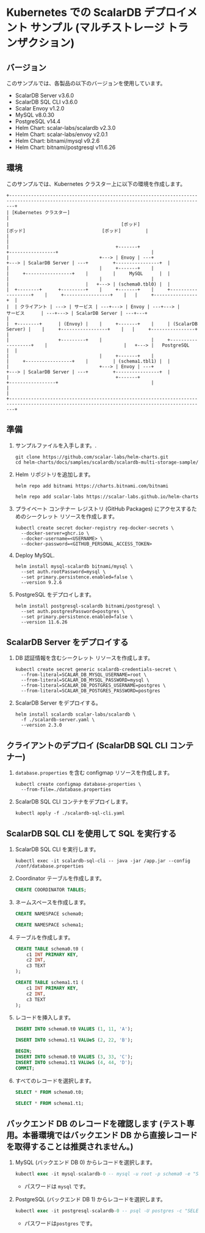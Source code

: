 # Kubernetes での ScalarDB デプロイメント サンプル (マルチストレージ トランザクション)


<TranslationBanner />

## バージョン

このサンプルでは、各製品の以下のバージョンを使用しています。

* ScalarDB Server v3.6.0
* ScalarDB SQL CLI v3.6.0
* Scalar Envoy v1.2.0
* MySQL v8.0.30
* PostgreSQL v14.4
* Helm Chart: scalar-labs/scalardb v2.3.0
* Helm Chart: scalar-labs/envoy v2.0.1
* Helm Chart: bitnami/mysql v9.2.6
* Helm Chart: bitnami/postgresql v11.6.26

## 環境

このサンプルでは、Kubernetes クラスター上に以下の環境を作成します。

```
+----------------------------------------------------------------------------------------------------------------------------------------------+
| [Kubernetes クラスター]                                                                                                                         |
|                                         [ポッド]                                                 [ポッド]                            [ポッド]         |
|                                                                                                                                              |
|                                       +-------+                                         +-----------------+                                  |
|                                 +---> | Envoy | ---+                              +---> | ScalarDB Server | ---+         +----------------+  |
|                                 |     +-------+    |                              |     +-----------------+    |         |     MySQL      |  |
|                                 |                  |                              |                            |   +---> | (schema0.tbl0) |  |
|  +--------+      +---------+    |     +-------+    |     +-------------------+    |     +-----------------+    |   |     +----------------+  |
|  | クライアント | ---> | サービス | ---+---> | Envoy | ---+---> |      サービス      | ---+---> | ScalarDB Server | ---+---+                         |
|  +--------+      | (Envoy) |    |     +-------+    |     | (ScalarDB Server) |    |     +-----------------+    |   |     +----------------+  |
|                  +---------+    |                  |     +-------------------+    |                            |   +---> |   PostgreSQL   |  |
|                                 |     +-------+    |                              |     +-----------------+    |         | (schema1.tbl1) |  |
|                                 +---> | Envoy | ---+                              +---> | ScalarDB Server | ---+         +----------------+  |
|                                       +-------+                                         +-----------------+                                  |
|                                                                                                                                              |
+----------------------------------------------------------------------------------------------------------------------------------------------+
```

## 準備

1. サンプルファイルを入手します。.
   ```console
   git clone https://github.com/scalar-labs/helm-charts.git
   cd helm-charts/docs/samples/scalardb/scalardb-multi-storage-sample/
   ```

1. Helm リポジトリを追加します。
   ```console
   helm repo add bitnami https://charts.bitnami.com/bitnami
   ```
   ```console
   helm repo add scalar-labs https://scalar-labs.github.io/helm-charts
   ```

1. プライベート コンテナー レジストリ (GitHub Packages) にアクセスするためのシークレット リソースを作成します。
   ```console
   kubectl create secret docker-registry reg-docker-secrets \
     --docker-server=ghcr.io \
     --docker-username=<USERNAME> \
     --docker-password=<GITHUB_PERSONAL_ACCESS_TOKEN>
   ```

1. Deploy MySQL.
   ```console
   helm install mysql-scalardb bitnami/mysql \
     --set auth.rootPassword=mysql \
     --set primary.persistence.enabled=false \
     --version 9.2.6
   ```

1. PostgreSQL をデプロイします。
   ```console
   helm install postgresql-scalardb bitnami/postgresql \
     --set auth.postgresPassword=postgres \
     --set primary.persistence.enabled=false \
     --version 11.6.26
   ```

## ScalarDB Server をデプロイする

1. DB 認証情報を含むシークレット リソースを作成します。
   ```console
   kubectl create secret generic scalardb-credentials-secret \
     --from-literal=SCALAR_DB_MYSQL_USERNAME=root \
     --from-literal=SCALAR_DB_MYSQL_PASSWORD=mysql \
     --from-literal=SCALAR_DB_POSTGRES_USERNAME=postgres \
     --from-literal=SCALAR_DB_POSTGRES_PASSWORD=postgres
   ```

1. ScalarDB Server をデプロイする。
   ```console
   helm install scalardb scalar-labs/scalardb \
     -f ./scalardb-server.yaml \
     --version 2.3.0
   ```

## クライアントのデプロイ (ScalarDB SQL CLI コンテナー)

1. `database.properties` を含む configmap リソースを作成します。
   ```console
   kubectl create configmap database-properties \
     --from-file=./database.properties
   ```

1. ScalarDB SQL CLI コンテナをデプロイします。
   ```console
   kubectl apply -f ./scalardb-sql-cli.yaml
   ```

## ScalarDB SQL CLI を使用して SQL を実行する

1. ScalarDB SQL CLI を実行します。
   ```console
   kubectl exec -it scalardb-sql-cli -- java -jar /app.jar --config /conf/database.properties
   ```

1. Coordinator テーブルを作成します。
   ```sql
   CREATE COORDINATOR TABLES;
   ```

1. ネームスペースを作成します。
   ```sql
   CREATE NAMESPACE schema0;
   ```
   ```sql
   CREATE NAMESPACE schema1;
   ```

1. テーブルを作成します。
   ```sql
   CREATE TABLE schema0.t0 (
       c1 INT PRIMARY KEY,
       c2 INT,
       c3 TEXT
   );
   ```
   ```sql
   CREATE TABLE schema1.t1 (
       c1 INT PRIMARY KEY,
       c2 INT,
       c3 TEXT
   );
   ```

1. レコードを挿入します。
   ```sql
   INSERT INTO schema0.t0 VALUES (1, 11, 'A');
   ```
   ```sql
   INSERT INTO schema1.t1 VALUeS (2, 22, 'B');
   ```
   ```sql
   BEGIN;
   INSERT INTO schema0.t0 VALUES (3, 33, 'C');
   INSERT INTO schema1.t1 VALUeS (4, 44, 'D');
   COMMIT;
   ```

1. すべてのレコードを選択します。
   ```sql
   SELECT * FROM schema0.t0;
   ```
   ```sql
   SELECT * FROM schema1.t1;
   ```

## バックエンド DB のレコードを確認します (テスト専用。本番環境ではバックエンド DB から直接レコードを取得することは推奨されません。)

1. MySQL (バックエンド DB 0) からレコードを選択します。
   ```sql
   kubectl exec -it mysql-scalardb-0 -- mysql -u root -p schema0 -e "SELECT c1, c2, c3, tx_id FROM t0"
   ```
   * パスワードは `mysql` です。

1. PostgreSQL (バックエンド DB 1) からレコードを選択します。
   ```sql
   kubectl exec -it postgresql-scalardb-0 -- psql -U postgres -c "SELECT c1, c2, c3, tx_id FROM schema1.t1"
   ```
   * パスワードは`postgres` です。
